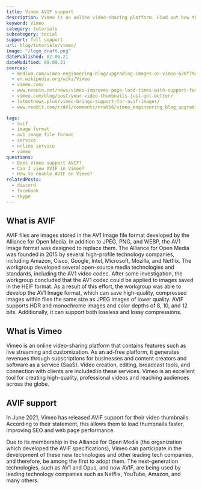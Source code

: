 ```yaml
---
title: Vimeo AVIF support
description: Vimeo is an online video-sharing platform. Find out how they use AVIF to improve their service.
keyword: Vimeo
category: tutorials
subcategory: social
support: full support
url: blog/tutorials/vimeo/
image: "/logo_draft.png"
datePublished: 02.06.21
dateModified: 09.09.21
sources:
  - medium.com/vimeo-engineering-blog/upgrading-images-on-vimeo-620f79da8605
  - en.wikipedia.org/wiki/Vimeo
  - vimeo.com/
  - www.neowin.net/news/vimeo-improves-page-load-times-with-support-for-avif-images/
  - vimeo.com/blog/post/your-video-thumbnails-just-got-better/
  - latestnews.plus/vimeo-brings-support-for-avif-images/
  - www.reddit.com/r/AV1/comments/nrat56/vimeo_engineering_blog_upgrading_images_on_vimeo/

tags:
  - avif
  - image format
  - av1 image file format
  - service
  - online service
  - vimeo
questions:
  - Does Vimeo support AVIF?
  - Can I view AVIF in Vimeo?
  - How to enable AVIF on Vimeo?
relatedPosts:
  - discord
  - facebook
  - skype
---
```


## What is AVIF

AVIF files are images stored in the AV1 Image file format developed by the Alliance for Open Media. In addition to JPEG, PNG, and WEBP, the AV1 Image format was designed to replace them. The Alliance for Open Media was founded in 2015 by several high-profile technology companies, including Amazon, Cisco, Google, Intel, Microsoft, Mozilla, and Netflix. The workgroup developed several open-source media technologies and standards, including the AV1 video codec. After some investigation, the workgroup concluded that the AV1 codec could be applied to images saved in the HEIF format. As a result of this effort, the workgroup was able to develop the AV1 Image format, which can save high-quality, compressed images within files the same size as JPEG images of lower quality. AVIF supports HDR and monochrome images and color depths of 8, 10, and 12 bits. Additionally, it can support both lossless and lossy compressions.

## What is Vimeo

Vimeo is an online video-sharing platform that contains features such as live streaming and customization. As an ad-free platform, it generates revenues through subscriptions for businesses and content creators and software as a service (SaaS). Video creation, editing, broadcast tools, and connection with clients are included in these services. Vimeo is an excellent tool for creating high-quality, professional videos and reaching audiences across the globe.

## AVIF support

In June 2021, Vimeo has released AVIF support for their video thumbnails. According to their statement, this allows them to load thumbnails faster, improving SEO and web page performance.

Due to its membership in the Alliance for Open Media (the organization which developed the AVIF specifications), Vimeo can participate in the development of these new technologies and other leading tech companies, and therefore, be among the first to adopt them. The next-generation technologies, such as AV1 and Opus, and now AVIF, are being used by leading technology companies such as Netflix, YouTube, Amazon, and many others.
